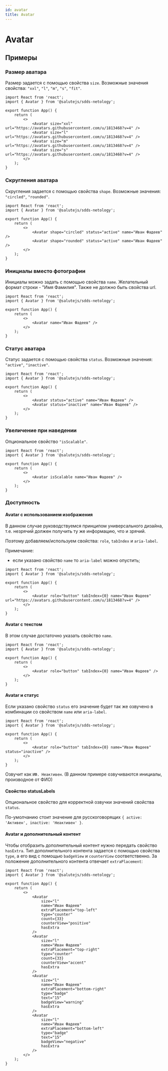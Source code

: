 ```yaml
---
id: avatar
title: Avatar
---
```



# Avatar
<Description name="Avatar" />
<PropsTable name="Avatar" exclude={['css']} />


## Примеры

### Размер аватара
Размер задается с помощью свойства `size`. Возможные значения свойства: `"xxl"`, `"l"`, `"m"`, `"s"`, `"fit"`.

```tsx live
import React from 'react';
import { Avatar } from '@salutejs/sdds-netology';

export function App() {
    return (
        <>
            <Avatar size="xxl" url="https://avatars.githubusercontent.com/u/1813468?v=4" />
            <Avatar size="l" url="https://avatars.githubusercontent.com/u/1813468?v=4" />
            <Avatar size="m" url="https://avatars.githubusercontent.com/u/1813468?v=4" />
            <Avatar size="s" url="https://avatars.githubusercontent.com/u/1813468?v=4" />
        </>
    );
}
```

### Скругления аватара
Скругления задается с помощью свойства `shape`. Возможные значения: `"circled"`, `"rounded"`.

```tsx live
import React from 'react';
import { Avatar } from '@salutejs/sdds-netology';

export function App() {
    return (
        <>
            <Avatar shape="circled" status="active" name="Иван Фадеев" />
            <Avatar shape="rounded" status="active" name="Иван Фадеев" />
        </>
    );
}
```

### Инициалы вместо фотографии
Инициалы можно задать с помощью свойства `name`.
Желательный формат строки - "Имя Фамилия".
Также не должно быть свойства url.

```tsx live
import React from 'react';
import { Avatar } from '@salutejs/sdds-netology';

export function App() {
    return (
        <>
            <Avatar name="Иван Фадеев" />
        </>
    );
}
```

### Статус аватара
Статус задается с помощью свойства `status`. Возможные значения: `"active"`, `"inactive"`.

```tsx live
import React from 'react';
import { Avatar } from '@salutejs/sdds-netology';

export function App() {
    return (
        <>
            <Avatar status="active" name="Иван Фадеев" />
            <Avatar status="inactive" name="Иван Фадеев" />
        </>
    );
}
```

### Увеличение при наведении
Опциональное свойство `"isScalable"`.

```tsx live
import React from 'react';
import { Avatar } from '@salutejs/sdds-netology';

export function App() {
    return (
        <>
            <Avatar isScalable name="Иван Фадеев" />
        </>
    );
}
```

### Доступность

#### Avatar c использованием изображения

В данном случае руководствуемся принципом универсального дизайна, т.е. незрячий должен получить ту же информацию, что и зрячий.

Поэтому добавляем/используем свойства: `role`, `tabIndex` и `aria-label`.

Примечание:
- если указано свойство `name` то `aria-label` можно опустить;

```tsx live
import React from 'react';
import { Avatar } from '@salutejs/sdds-netology';

export function App() {
    return (
        <>
            <Avatar role="button" tabIndex={0} name="Иван Фадеев" url="https://avatars.githubusercontent.com/u/1813468?v=4" />
        </>
    );
}
```

#### Avatar c текстом

В этом случае достаточно указать свойство `name`.

```tsx live
import React from 'react';
import { Avatar } from '@salutejs/sdds-netology';

export function App() {
    return (
        <>
            <Avatar role="button" tabIndex={0} name="Иван Фадеев" />
        </>
    );
}
```

#### Avatar и статус

Если указано свойство `status` его значение будет так же озвучено в комбинации со свойством `name` или `aria-label`.

```tsx live
import React from 'react';
import { Avatar } from '@salutejs/sdds-netology';

export function App() {
    return (
        <>
            <Avatar role="button" tabIndex={0} name="Иван Фадеев" status="inactive" />
        </>
    );
}
```

Озвучит как `ИФ. Неактивен`. (В данном примере озвучиваются инициалы, производное от ФИО)

#### Свойство statusLabels

Опциональное свойство для корректной озвучки значений свойства `status`.

По-умолчанию стоит значение для русскоговорящих `{ active: 'Активен', inactive: 'Неактивен' }`.

#### Avatar и дополнительный контент

Чтобы отобразить дополнительный контент нужно передать свойство `hasExtra`. 
Тип дополнительного контента задается с помощью свойства `type`, а его вид с помощью `badgeView` и `counterView` соответственно.
За положение дополнительного контента отвечает `extraPlacement`:

```tsx live
import React from 'react';
import { Avatar } from '@salutejs/sdds-netology';

export function App() {
    return (
        <>
            <Avatar
                size="l"
                name="Иван Фадеев"
                extraPlacement="top-left"
                type="counter"
                count={33}
                counterView="positive"
                hasExtra
            />
            <Avatar
                size="l"
                name="Иван Фадеев"
                extraPlacement="top-right"
                type="counter"
                count={33}
                counterView="accent"
                hasExtra
            />
            <Avatar
                size="l"
                name="Иван Фадеев"
                extraPlacement="bottom-right"
                type="badge"
                text="15"
                badgeView="warning"
                hasExtra
            />
            <Avatar
                size="l"
                name="Иван Фадеев"
                extraPlacement="bottom-left"
                type="badge"
                text="15"
                badgeView="negative"
                hasExtra
            />
        </>
    );
}
```
